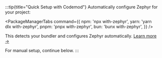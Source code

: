 
:::tip{title="Quick Setup with Codemod"}
Automatically configure Zephyr for your project:

<PackageManagerTabs
  command={{
    npm: 'npx with-zephyr',
    yarn: 'yarn dlx with-zephyr',
    pnpm: 'pnpx with-zephyr',
    bun: 'bunx with-zephyr',
  }}
/>

This detects your bundler and configures Zephyr automatically. [Learn more →](https://www.npmjs.com/package/with-zephyr)

For manual setup, continue below.
:::
